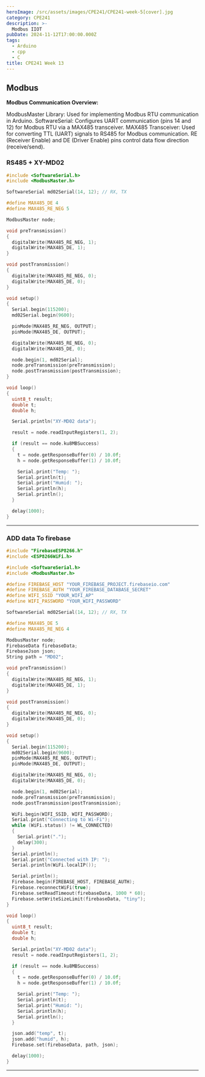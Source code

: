 ```yaml
---
heroImage: /src/assets/images/CPE241/CPE241-week-5[cover].jpg
category: CPE241
description: >-
  Modbus IIOT
pubDate: 2024-11-12T17:00:00.000Z
tags:
  - Arduino
  - cpp
  - C
title: CPE241 Week 13
---
```


## Modbus 

**Modbus Communication Overview:**

ModbusMaster Library: Used for implementing Modbus RTU communication in Arduino.
SoftwareSerial: Configures UART communication (pins 14 and 12) for Modbus RTU via a MAX485 transceiver.
MAX485 Transceiver: Used for converting TTL (UART) signals to RS485 for Modbus communication.
RE (Receiver Enable) and DE (Driver Enable) pins control data flow direction (receive/send).

### RS485 + XY-MD02

```c
#include <SoftwareSerial.h>
#include <ModbusMaster.h>

SoftwareSerial md02Serial(14, 12); // RX, TX

#define MAX485_DE 4
#define MAX485_RE_NEG 5

ModbusMaster node;

void preTransmission()
{
  digitalWrite(MAX485_RE_NEG, 1);
  digitalWrite(MAX485_DE, 1);
}

void postTransmission()
{
  digitalWrite(MAX485_RE_NEG, 0);
  digitalWrite(MAX485_DE, 0);
}

void setup()
{
  Serial.begin(115200);
  md02Serial.begin(9600);

  pinMode(MAX485_RE_NEG, OUTPUT);
  pinMode(MAX485_DE, OUTPUT);

  digitalWrite(MAX485_RE_NEG, 0);
  digitalWrite(MAX485_DE, 0);

  node.begin(1, md02Serial);
  node.preTransmission(preTransmission);
  node.postTransmission(postTransmission);
}

void loop()
{
  uint8_t result;
  double t;
  double h;

  Serial.println("XY-MD02 data");

  result = node.readInputRegisters(1, 2);

  if (result == node.ku8MBSuccess)
  {
    t = node.getResponseBuffer(0) / 10.0f;
    h = node.getResponseBuffer(1) / 10.0f;

    Serial.print("Temp: ");
    Serial.println(t);
    Serial.print("Humid: ");
    Serial.println(h);
    Serial.println();
  }

  delay(1000);
}

```
---

### ADD data To firebase

```c
#include "FirebaseESP8266.h"
#include <ESP8266WiFi.h>

#include <SoftwareSerial.h>
#include <ModbusMaster.h>

#define FIREBASE_HOST "YOUR_FIREBASE_PROJECT.firebaseio.com"
#define FIREBASE_AUTH "YOUR_FIREBASE_DATABASE_SECRET"
#define WIFI_SSID "YOUR_WIFI_AP"
#define WIFI_PASSWORD "YOUR_WIFI_PASSWORD"

SoftwareSerial md02Serial(14, 12); // RX, TX

#define MAX485_DE 5
#define MAX485_RE_NEG 4

ModbusMaster node;
FirebaseData firebaseData;
FirebaseJson json;
String path = "MD02";

void preTransmission()
{
  digitalWrite(MAX485_RE_NEG, 1);
  digitalWrite(MAX485_DE, 1);
}

void postTransmission()
{
  digitalWrite(MAX485_RE_NEG, 0);
  digitalWrite(MAX485_DE, 0);
}

void setup()
{
  Serial.begin(115200);
  md02Serial.begin(9600);
  pinMode(MAX485_RE_NEG, OUTPUT);
  pinMode(MAX485_DE, OUTPUT);

  digitalWrite(MAX485_RE_NEG, 0);
  digitalWrite(MAX485_DE, 0);

  node.begin(1, md02Serial);
  node.preTransmission(preTransmission);
  node.postTransmission(postTransmission);

  WiFi.begin(WIFI_SSID, WIFI_PASSWORD);
  Serial.print("Connecting to Wi-Fi");
  while (WiFi.status() != WL_CONNECTED)
  {
    Serial.print(".");
    delay(300);
  }
  Serial.println();
  Serial.print("Connected with IP: ");
  Serial.println(WiFi.localIP());

  Serial.println();
  Firebase.begin(FIREBASE_HOST, FIREBASE_AUTH);
  Firebase.reconnectWiFi(true);
  Firebase.setReadTimeout(firebaseData, 1000 * 60);
  Firebase.setWriteSizeLimit(firebaseData, "tiny");
}

void loop()
{
  uint8_t result;
  double t;
  double h;

  Serial.println("XY-MD02 data");
  result = node.readInputRegisters(1, 2);

  if (result == node.ku8MBSuccess)
  {
    t = node.getResponseBuffer(0) / 10.0f;
    h = node.getResponseBuffer(1) / 10.0f;

    Serial.print("Temp: ");
    Serial.println(t);
    Serial.print("Humid: ");
    Serial.println(h);
    Serial.println();
  }

  json.add("temp", t);
  json.add("humid", h);
  Firebase.set(firebaseData, path, json);

  delay(1000);
}

```
---
